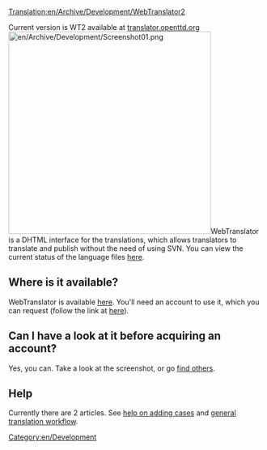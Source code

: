 [[Translation:en/Archive/Development/WebTranslator2]]
{{en/Outdated}}

Current version is WT2 available at [http://translator.openttd.org/ translator.openttd.org]
[[File:en/Archive/Development/Screenshot01.png|right|400px]]WebTranslator is a DHTML interface for the translations, which allows translators to translate and publish without the need of using SVN. You can view the current status of the language files [http://translator2.openttd.org/languages/GlobalStat here].

== Where is it available? ==
WebTranslator is available [http://translator2.openttd.org/ here]. You'll need an account to use it, which you can request (follow the link at [http://translator2.openttd.org/ here]).

== Can I have a look at it before acquiring an account? ==
Yes, you can. Take a look at the screenshot, or go [http://translator2.openttd.org/Screenshot find others].

==Help==
Currently there are 2 articles.
See [[en/WebTranslator2 stringcase addition|help on adding cases]] and [[en/WebTranslator2 translation workflow|general translation workflow]].

[[Category:en/Development]]